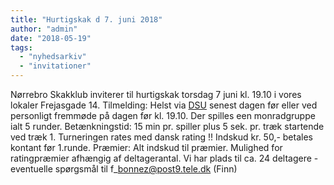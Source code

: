 ```yaml
---
title: "Hurtigskak d 7. juni 2018"
author: "admin"
date: "2018-05-19"
tags: 
  - "nyhedsarkiv"
  - "invitationer"
---
```


Nørrebro Skakklub inviterer til hurtigskak torsdag 7 juni kl. 19.10 i vores lokaler Frejasgade 14. Tilmelding: Helst via [DSU](https://turnering.skak.dk/TournamentActive/Details?tourId=25097) senest dagen før eller ved personligt fremmøde på dagen før kl. 19.10. Der spilles een monradgruppe ialt 5 runder. Betænkningstid: 15 min pr. spiller plus 5 sek. pr. træk startende ved træk 1. Turneringen rates med dansk rating !! Indskud kr. 50,- betales kontant før 1.runde. Præmier: Alt indskud til præmier. Mulighed for ratingpræmier afhængig af deltagerantal. Vi har plads til ca. 24 deltagere - eventuelle spørgsmål til f\_bonnez@post9.tele.dk (Finn)
